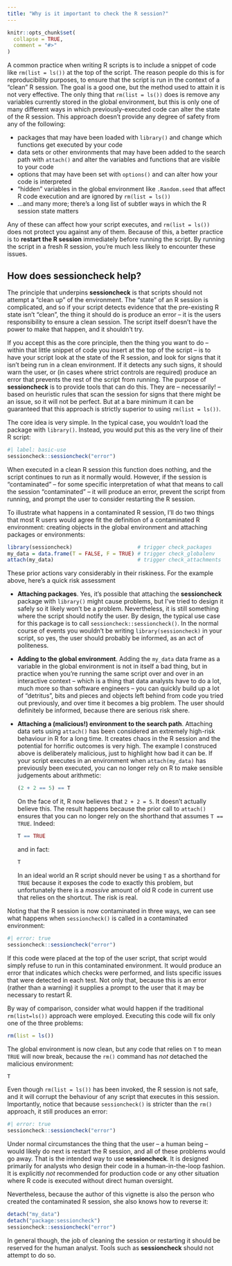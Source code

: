 ```yaml
---
title: "Why is it important to check the R session?"
---
```


```r
knitr::opts_chunk$set(
  collapse = TRUE,
  comment = "#>"
)
```

A common practice when writing R scripts is to include a snippet of code like `rm(list = ls())` at the top of the script. The reason people do this is for reproducibility purposes, to ensure that the script is run in the context of a "clean" R session. The goal is a good one, but the method used to attain it is not very effective. The only thing that `rm(list = ls())` does is remove any variables currently stored in the global environment, but this is only one of many different ways in which previously-executed code can alter the state of the R session. This approach doesn't provide any degree of safety from any of the following:

- packages that may have been loaded with `library()` and change which functions get executed by your code
- data sets or other environments that may have been added to the search path with `attach()` and alter the variables and functions that are visible to your code
- options that may have been set with `options()` and can alter how your code is interpreted 
- "hidden" variables in the global environment like `.Random.seed` that affect R code execution and are ignored by `rm(list = ls())`
- ...and many more; there's a long list of subtler ways in which the R session state matters

Any of these can affect how your script executes, and `rm(list = ls())` does not protect you against any of them. Because of this, a better practice is to **restart the R session** immediately before running the script. By running the script in a fresh R session, you're much less likely to encounter these issues.

## How does sessioncheck help?

The principle that underpins **sessioncheck** is that scripts should not attempt a "clean up" of the environment. The "state" of an R session is complicated, and so if your script detects evidence that the pre-existing R state isn't "clean", the thing it should do is produce an error -- it is the users responsibility to ensure a clean session. The script itself doesn't have the power to make that happen, and it shouldn't try.

If you accept this as the core principle, then the thing you want to do -- within that little snippet of code you insert at the top of the script -- is to have your script look at the state of the R session, and look for signs that it isn't being run in a clean environment. If it detects any such signs, it should warn the user, or (in cases where strict controls are required) produce an error that prevents the rest of the script from running. The purpose of **sessioncheck** is to provide tools that can do this. They are -- necessarily! -- based on heuristic rules that scan the session for signs that there might be an issue, so it will not be perfect. But at a bare minimum it can be guaranteed that this approach is strictly superior to using `rm(list = ls())`.

The core idea is very simple. In the typical case, you wouldn't load the package with `library()`. Instead, you would put this as the very line of their R script:

```r
#| label: basic-use
sessioncheck::sessioncheck("error")
```

When executed in a clean R session this function does nothing, and the script continues to run as it normally would. However, if the session is "contaminated" -- for some specific interpretation of what that means to call the session "contaminated" -- it will produce an error, prevent the script from running, and prompt the user to consider restarting the R session. 

To illustrate what happens in a contaminated R session, I'll do two things that most R users would agree fit the definition of a contaminated R environment: creating objects in the global environment and attaching packages or environments:

```r
library(sessioncheck)                     # trigger check_packages
my_data = data.frame(T = FALSE, F = TRUE) # trigger check_globalenv
attach(my_data)                           # trigger check_attachments
```

These prior actions vary considerably in their riskiness. For the example above, here's a quick risk assessment

- **Attaching packages**. Yes, it's possible that attaching the **sessioncheck** package with `library()` might cause problems, but I've tried to design it safely so it likely won't be a problem. Nevertheless, it is still something where the script should notify the user. By design, the typical use case for this package is to call `sessioncheck::sessioncheck()`. In the normal course of events you wouldn't be writing `library(sessioncheck)` in your script, so yes, the user should probably be informed, as an act of politeness.

- **Adding to the global environment**. Adding the `my_data` data frame as a variable in the global environment is not in itself a bad thing, but in practice when you're running the same script over and over in an interactive context -- which is a thing that data analysts have to do a lot, much more so than software engineers -- you can quickly build up a lot of "detritus", bits and pieces and objects left behind from code you tried out previously, and over time it becomes a big problem. The user should definitely be informed, because there are serious risk shere.

- **Attaching a (malicious!) environment to the search path**. Attaching data sets using `attach()` has been considered an extremely high-risk behaviour in R for a long time. It creates chaos in the R session and the potential for horrific outcomes is very high. The example I construced above is deliberately malicious, just to highlight how bad it can be. If your script executes in an environment when `attach(my_data)` has previously been executed, you can no longer rely on R to make sensible judgements about arithmetic:

  ```r
  (2 + 2 == 5) == T
  ```

  On the face of it, R now believes that `2 + 2 = 5`. It doesn't actually believe this. The result happens because the prior call to `attach()` ensures that you can no longer rely on the shorthand that assumes `T == TRUE`. Indeed:

  ```r
  T == TRUE
  ```

  and in fact:

  ```r
  T
  ```

  In an ideal world an R script should never be using `T` as a shorthand for `TRUE` because it exposes the code to exactly this problem, but unfortunately there is a *massive* amount of old R code in current use that relies on the shortcut. The risk is real.

Noting that the R session is now contaminated in three ways, we can see what happens when `sessioncheck()` is called in a contaminated environment:

```r
#| error: true
sessioncheck::sessioncheck("error")
```

If this code were placed at the top of the user script, that script would simply refuse to run in this contaminated environment. It would produce an error that indicates which checks were performed, and lists specific issues that were detected in each test. Not only that, because this is an error (rather than a warning) it supplies a prompt to the user that it may be necessary to restart R.

By way of comparison, consider what would happen if the traditional `rm(list=ls())` approach were employed. Executing this code will fix only one of the three problems:

```r
rm(list = ls())
```

The global environment is now clean, but any code that relies on `T` to mean `TRUE` will now break, because the `rm()` command has *not* detached the malicious environment:

```r
T
```

Even though `rm(list = ls())` has been invoked, the R session is not safe, and it will corrupt the behaviour of any script that executes in this session. Importantly, notice that because `sessioncheck()` is stricter than the `rm()` approach, it still produces an error:

```r
#| error: true
sessioncheck::sessioncheck("error")
```

Under normal circumstances the thing that the user -- a human being -- would likely do next is restart the R session, and all of these problems would go away. That is the intended way to use **sessioncheck**. It is designed primarily for analysts who design their code in a human-in-the-loop fashion. It is explicitly *not* recommended for production code or any other situation where R code is executed without direct human oversight. 

Nevertheless, because the author of this vignette is also the person who created the contaminated R session, she also knows how to reverse it:

```r
detach("my_data")
detach("package:sessioncheck")
sessioncheck::sessioncheck("error")
```

In general though, the job of cleaning the session or restarting it should be reserved for the human analyst. Tools such as **sessioncheck** should not attempt to do so.

